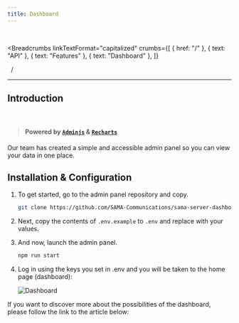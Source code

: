 ```yaml
---
title: Dashboard
---
```


<br />



<Breadcrumbs
  linkTextFormat="capitalized"
  crumbs={[
    { href: "/" },
    { text: "API" },
    { text: "Features" },
    { text: "Dashboard" },
  ]}
>
  <Icon slot="index" name="seti:powershell" />
  <span slot="separator">&nbsp;&nbsp;/&nbsp;</span>
</Breadcrumbs>

---

## Introduction

<br />

> #### Powered by [`Adminjs`](https://github.com/SoftwareBrothers/adminjs) & [`Recharts`](https://github.com/recharts/recharts)

Our team has created a simple and accessible admin panel so you can view your data in one place.


<LinkCard
  title="SAMA Server Dashboard - GitHub"
  href="https://github.com/SAMA-Communications/sama-server-dashboard"
  description="During the last month 📆, we have been implementing and testing a new authorization flow for our API."
/>

## Installation & Configuration

<Steps>

1.  To get started, go to the admin panel repository and copy.

    ```bash
    git clone https://github.com/SAMA-Communications/sama-server-dashboard.git
    ```

2.  Next, copy the contents of `.env.example` to `.env` and replace with your values.

3.  And now, launch the admin panel.

    ```bash
    npm run start
    ```

4.  Log in using the keys you set in .env and you will be taken to the home page (dashboard):

    ![Dashboard](../../../../assets/images/dashboard.png)

</Steps>

<Aside type="tip">
  If you want to discover more about the possibilities of the dashboard, please
  follow the link to the article below:
</Aside>
<LinkCard
  title="SAMA server dashboard"
  href="https://medium.com/sama-communications/sama-server-dashboard-9eae8c0d6c20"
  description="Everyone knows that as the number of users increases, so does the load on the system and the amount of stored data, and the question becomes..."
/>
